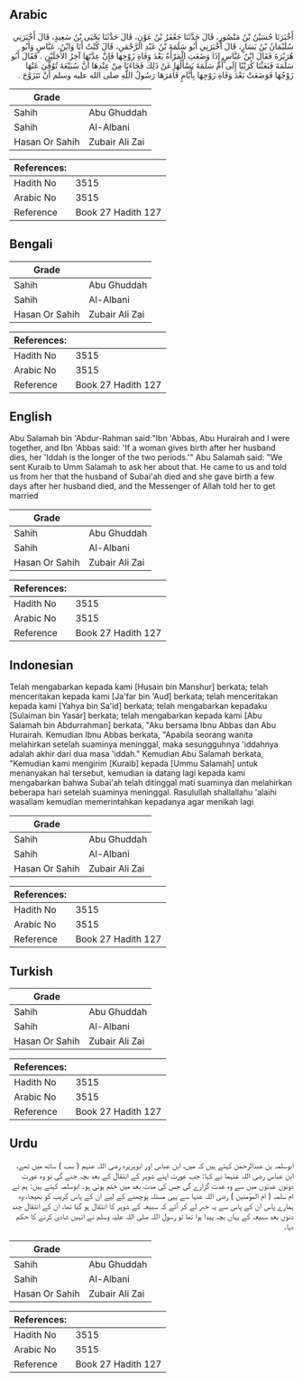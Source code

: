 ## Arabic


<div dir="rtl" lang="ar" style={{fontSize:'larger',backgroundColor:'#f8f9fa',padding:20}}>
أَخْبَرَنَا حُسَيْنُ بْنُ مَنْصُورٍ، قَالَ حَدَّثَنَا جَعْفَرُ بْنُ عَوْنٍ، قَالَ حَدَّثَنَا يَحْيَى بْنُ سَعِيدٍ، قَالَ أَخْبَرَنِي سُلَيْمَانُ بْنُ يَسَارٍ، قَالَ أَخْبَرَنِي أَبُو سَلَمَةَ بْنُ عَبْدِ الرَّحْمَنِ، قَالَ كُنْتُ أَنَا وَابْنُ، عَبَّاسٍ وَأَبُو هُرَيْرَةَ فَقَالَ ابْنُ عَبَّاسٍ إِذَا وَضَعَتِ الْمَرْأَةُ بَعْدَ وَفَاةِ زَوْجِهَا فَإِنَّ عِدَّتَهَا آخِرُ الأَجَلَيْنِ ‏.‏ فَقَالَ أَبُو سَلَمَةَ فَبَعَثْنَا كُرَيْبًا إِلَى أُمِّ سَلَمَةَ يَسْأَلُهَا عَنْ ذَلِكَ فَجَاءَنَا مِنْ عِنْدِهَا أَنَّ سُبَيْعَةَ تُوُفِّيَ عَنْهَا زَوْجُهَا فَوَضَعَتْ بَعْدَ وَفَاةِ زَوْجِهَا بِأَيَّامٍ فَأَمَرَهَا رَسُولُ اللَّهِ صلى الله عليه وسلم أَنْ تَتَزَوَّجَ ‏.‏
</div>
<div style={{backgroundColor:'#f8f9fa',padding:20, marginBottom: 10}}><table> <thead> <tr> <th>Grade</th> <th></th> </tr> </thead> <tbody> <tr><td>Sahih</td><td>Abu Ghuddah</td></tr><tr><td>Sahih</td><td>Al-Albani</td></tr><tr><td>Hasan Or Sahih</td><td>Zubair Ali Zai</td></tr></tbody></table><table> <thead> <tr> <th>References:</th> <th></th> </tr> </thead> <tbody><tr><td>Hadith No</td><td>3515</td></tr><tr><td>Arabic No</td><td>3515</td></tr><tr><td>Reference</td><td>Book 27 Hadith 127</td></tr></tbody></table></div>

## Bengali


<div dir="ltr" lang="bn" style={{fontSize:'larger',backgroundColor:'#f8f9fa',padding:20}}>

</div>
<div style={{backgroundColor:'#f8f9fa',padding:20, marginBottom: 10}}><table> <thead> <tr> <th>Grade</th> <th></th> </tr> </thead> <tbody> <tr><td>Sahih</td><td>Abu Ghuddah</td></tr><tr><td>Sahih</td><td>Al-Albani</td></tr><tr><td>Hasan Or Sahih</td><td>Zubair Ali Zai</td></tr></tbody></table><table> <thead> <tr> <th>References:</th> <th></th> </tr> </thead> <tbody><tr><td>Hadith No</td><td>3515</td></tr><tr><td>Arabic No</td><td>3515</td></tr><tr><td>Reference</td><td>Book 27 Hadith 127</td></tr></tbody></table></div>

## English


<div dir="ltr" lang="en" style={{fontSize:'larger',backgroundColor:'#f8f9fa',padding:20}}>
Abu Salamah bin 'Abdur-Rahman said:"Ibn 'Abbas, Abu Hurairah and I were together, and Ibn 'Abbas said: 'If a woman gives birth after her husband dies, her 'Iddah is the longer of the two periods.'" Abu Salamah said: "We sent Kuraib to Umm Salamah to ask her about that. He came to us and told us from her that the husband of Subai'ah died and she gave birth a few days after her husband died, and the Messenger of Allah told her to get married
</div>
<div style={{backgroundColor:'#f8f9fa',padding:20, marginBottom: 10}}><table> <thead> <tr> <th>Grade</th> <th></th> </tr> </thead> <tbody> <tr><td>Sahih</td><td>Abu Ghuddah</td></tr><tr><td>Sahih</td><td>Al-Albani</td></tr><tr><td>Hasan Or Sahih</td><td>Zubair Ali Zai</td></tr></tbody></table><table> <thead> <tr> <th>References:</th> <th></th> </tr> </thead> <tbody><tr><td>Hadith No</td><td>3515</td></tr><tr><td>Arabic No</td><td>3515</td></tr><tr><td>Reference</td><td>Book 27 Hadith 127</td></tr></tbody></table></div>

## Indonesian


<div dir="ltr" lang="id" style={{fontSize:'larger',backgroundColor:'#f8f9fa',padding:20}}>
Telah mengabarkan kepada kami [Husain bin Manshur] berkata; telah menceritakan kepada kami [Ja'far bin 'Aud] berkata; telah menceritakan kepada kami [Yahya bin Sa'id] berkata; telah mengabarkan kepadaku [Sulaiman bin Yasar] berkata; telah mengabarkan kepada kami [Abu Salamah bin Abdurrahman] berkata, "Aku bersama Ibnu Abbas dan Abu Hurairah. Kemudian Ibnu Abbas berkata, "Apabila seorang wanita melahirkan setelah suaminya meninggal, maka sesungguhnya 'iddahnya adalah akhir dari dua masa 'iddah." Kemudian Abu Salamah berkata, "Kemudian kami mengirim [Kuraib] kepada [Ummu Salamah] untuk menanyakan hal tersebut, kemudian ia datang lagi kepada kami mengabarkan bahwa Subai'ah telah ditinggal mati suaminya dan melahirkan beberapa hari setelah suaminya meninggal. Rasulullah shallallahu 'alaihi wasallam kemudian memerintahkan kepadanya agar menikah lagi
</div>
<div style={{backgroundColor:'#f8f9fa',padding:20, marginBottom: 10}}><table> <thead> <tr> <th>Grade</th> <th></th> </tr> </thead> <tbody> <tr><td>Sahih</td><td>Abu Ghuddah</td></tr><tr><td>Sahih</td><td>Al-Albani</td></tr><tr><td>Hasan Or Sahih</td><td>Zubair Ali Zai</td></tr></tbody></table><table> <thead> <tr> <th>References:</th> <th></th> </tr> </thead> <tbody><tr><td>Hadith No</td><td>3515</td></tr><tr><td>Arabic No</td><td>3515</td></tr><tr><td>Reference</td><td>Book 27 Hadith 127</td></tr></tbody></table></div>

## Turkish


<div dir="ltr" lang="tr" style={{fontSize:'larger',backgroundColor:'#f8f9fa',padding:20}}>

</div>
<div style={{backgroundColor:'#f8f9fa',padding:20, marginBottom: 10}}><table> <thead> <tr> <th>Grade</th> <th></th> </tr> </thead> <tbody> <tr><td>Sahih</td><td>Abu Ghuddah</td></tr><tr><td>Sahih</td><td>Al-Albani</td></tr><tr><td>Hasan Or Sahih</td><td>Zubair Ali Zai</td></tr></tbody></table><table> <thead> <tr> <th>References:</th> <th></th> </tr> </thead> <tbody><tr><td>Hadith No</td><td>3515</td></tr><tr><td>Arabic No</td><td>3515</td></tr><tr><td>Reference</td><td>Book 27 Hadith 127</td></tr></tbody></table></div>

## Urdu


<div dir="rtl" lang="ur" style={{fontSize:'larger',backgroundColor:'#f8f9fa',padding:20}}>
ابوسلمہ بن عبدالرحمٰن کہتے ہیں کہ میں، ابن عباس اور ابوہریرہ رضی اللہ عنہم ( سب ) ساتھ میں تھے، ابن عباس رضی اللہ عنہما نے کہا: جب عورت اپنے شوہر کے انتقال کے بعد بچہ جنے گی تو وہ عورت دونوں عدتوں میں سے وہ عدت گزارے گی جس کی مدت بعد میں ختم ہوتی ہو۔ ابوسلمہ کہتے ہیں: ہم نے ام سلمہ ( ام المؤمنین ) رضی اللہ عنہا سے یہی مسئلہ پوچھنے کے لیے ان کے پاس کریب کو بھیجا، وہ ہمارے پاس ان کے پاس سے یہ خبر لے کر آئے کہ سبیعہ کے شوہر کا انتقال ہو گیا تھا، ان کے انتقال چند دنوں بعد سبیعہ کے یہاں بچہ پیدا ہوا تھا تو رسول اللہ صلی اللہ علیہ وسلم نے انہیں شادی کرنے کا حکم دیا۔
</div>
<div style={{backgroundColor:'#f8f9fa',padding:20, marginBottom: 10}}><table> <thead> <tr> <th>Grade</th> <th></th> </tr> </thead> <tbody> <tr><td>Sahih</td><td>Abu Ghuddah</td></tr><tr><td>Sahih</td><td>Al-Albani</td></tr><tr><td>Hasan Or Sahih</td><td>Zubair Ali Zai</td></tr></tbody></table><table> <thead> <tr> <th>References:</th> <th></th> </tr> </thead> <tbody><tr><td>Hadith No</td><td>3515</td></tr><tr><td>Arabic No</td><td>3515</td></tr><tr><td>Reference</td><td>Book 27 Hadith 127</td></tr></tbody></table></div>